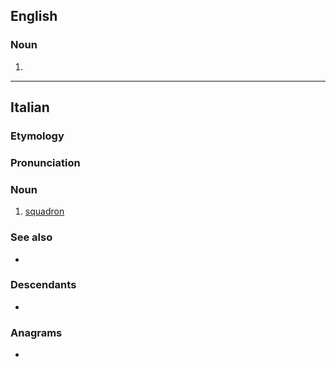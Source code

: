 ==English==

===Noun===
{{en-noun}}

# {{obs form|en|squadron}}

----

==Italian==

===Etymology===
{{suffix|it|squadra|gloss1=squad|one}}

===Pronunciation===
{{it-pr|squadróne}}

===Noun===
{{it-noun|m}}

# [[squadron]]

===See also===
* {{l|it|squadriglia}}

===Descendants===
* {{desctree|de|Schwadron|bor=1}}

===Anagrams===
* {{anagrams|it|a=adenoqrsu|squaderno|squadernò}}